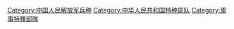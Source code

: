 [[Category:中国人民解放军兵种|Category:中国人民解放军兵种]]
[[Category:中华人民共和国特种部队|Category:中华人民共和国特种部队]]
[[Category:軍事特種部隊|Category:軍事特種部隊]]